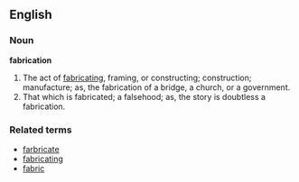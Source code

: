 ==English==
===Noun===
'''fabrication'''
#The act of [[fabricating]], framing, or constructing; construction; manufacture; as, the fabrication of a bridge, a church, or a government.
#That which is fabricated; a falsehood; as, the story is doubtless a fabrication.

=== Related terms ===
*[[farbricate]]
*[[fabricating]]
*[[fabric]]